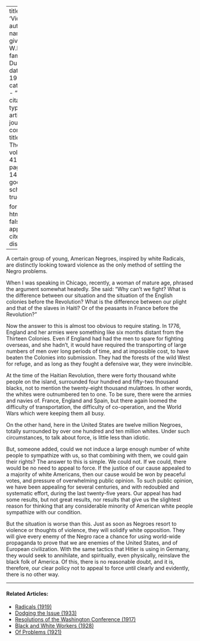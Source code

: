 
---
title: 'Violence'
author:
  - name:
      given: W.E.B.
      family: Du Bois
date: May 1934
categories: 
  - ""
citation: 
  type: article-journal
  container-title: The Crisis
  volume: 41
  issue: 5
  page: 147-148
google-scholar: true

format:
  html:
    toc: false
    appendix-cite-as: display
---


A certain group of young, American Negroes, inspired by white Radicals, are distinctly looking toward violence as the only method of settling the Negro problems.

When I was speaking in Chicago, recently, a woman of mature age, phrased the argument somewhat heatedly. She said: "Why can't we fight? What is the difference between our situation and the situation of the English colonies before the Revolution? What is the difference between our plight and that of the slaves in Haiti? Or of the peasants in France before the Revolution?"

Now the answer to this is almost too obvious to require stating. In 1776, England and her armies were something like six months distant from the Thirteen Colonies. Even if England had had the men to spare for fighting overseas, and she hadn't, it would have required the transporting of large numbers of men over long periods of time, and at impossible cost, to have beaten the Colonies into submission. They had the forests of the wild West for refuge, and as long as they fought a defensive war, they were invincible.

At the time of the Haitian Revolution, there were forty thousand white people on the island, surrounded four hundred and fifty-two thousand blacks, not to mention the twenty-eight thousand mulattoes. In other words, the whites were outnumbered ten to one. To be sure, there were the armies and navies of. France, England and Spain, but there again loomed the difficulty of transportation, the difficulty of co-operation, and the World Wars which were keeping them all busy.

On the other hand, here in the United States are twelve million Negroes, totally surrounded by over one hundred and ten million whites. Under such circumstances, to talk about force, is little less than idiotic.

But, someone added, could we not induce a large enough number of white people to sympathize with us, so that combining with them, we could gain their rights? The answer to this is simple. We could not. If we could, there would be no need to appeal to force. If the justice of our cause appealed to a majority of white Americans, then our cause would be won by peaceful votes, and pressure of overwhelming public opinion. To such public opinion, we have been appealing for several centuries, and with redoubled and systematic effort, during the last twenty-five years. Our appeal has had some results, but not great results, nor results that give us the slightest reason for thinking that any considerable minority of American white people sympathize with our condition.

But the situation is worse than this. Just as soon as Negroes resort to violence or thoughts of violence, they will solidify white opposition. They will give every enemy of the Negro race a chance for using world-wide propaganda to prove that we are enemies of the United States, and of European civilization. With the same tactics that Hitler is using in Germany, they would seek to annihilate, and spiritually, even physically, reinslave the black folk of America. Of this, there is no reasonable doubt, and it is, therefore, our clear policy not to appeal to force until clearly and evidently, there is no other way.

<!-- Similar articles start here -->
<div  class="clear-wrap"></div>
<hr>
#### Related Articles:

* [Radicals (1919)](/Volumes/19/02/radicals.html)
* [Dodging the Issue (1933)](/Volumes/40/02/dodging_the_issue.html)
* [Resolutions of the Washington Conference (1917)](/Volumes/14/02/resolutions.html)
* [Black and White Workers (1928)](/Volumes/35/03/black_and_white_workers.html)
* [Of Problems (1921)](/Volumes/22/04/problems.html)

<!-- Similar articles end here -->